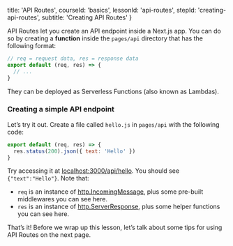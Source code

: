 
  title: 'API Routes',
  courseId: 'basics',
  lessonId: 'api-routes',
  stepId: 'creating-api-routes',
  subtitle: 'Creating API Routes'
}

API Routes let you create an API endpoint inside a Next.js app. You can do so by creating a **function** inside the `pages/api` directory that has the following format:

```js
// req = request data, res = response data
export default (req, res) => {
  // ...
}
```

They can be deployed as Serverless Functions (also known as Lambdas).

### Creating a simple API endpoint

Let’s try it out. Create a file called `hello.js` in `pages/api` with the following code:

```js
export default (req, res) => {
  res.status(200).json({ text: 'Hello' })
}
```

Try accessing it at [localhost:3000/api/hello](http://localhost:3000/api/hello). You should see `{"text":"Hello"}`. Note that:

- `req` is an instance of [http.IncomingMessage](https://nodejs.org/api/http.html#http_class_http_incomingmessage), plus some pre-built middlewares you can see <Link href="/docs/[...slug]" as="/docs/api-routes/api-middlewares"><a>here</a></Link>.
- `res` is an instance of [http.ServerResponse](https://nodejs.org/api/http.html#http_class_http_serverresponse), plus some helper functions you can see <Link href="/docs/[...slug]" as="/docs/api-routes/response-helpers"><a>here</a></Link>.

That’s it! Before we wrap up this lesson, let’s talk about some tips for using API Routes on the next page.

